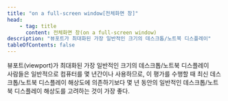 ```yaml
---
title: "on a full-screen window[전체화면 창]"
head:
    - tag: title
      content: 전체화면 창(on a full-screen window)
description: "뷰포트가 최대화된 가장 일반적인 크기의 데스크톱/노트북 디스플레이"
tableOfContents: false
---
```


<Badge text="WCAG2" variant="note" size="large" /> 
뷰포트(<span lang="en">viewport</span>)가 최대화된 가장 일반적인 크기의 데스크톱/노트북 디스플레이


<Aside title="참고">
사람들은 일반적으로 컴퓨터를 몇 년간이나 사용하므로, 이 평가를 수행할 때 최신 데스크톱/노트북 디스플레이 해상도에 의존하기보다 몇 년 동안의 일반적인 데스크톱/노트북 디스플레이 해상도를 고려하는 것이 가장 좋다.
</Aside>